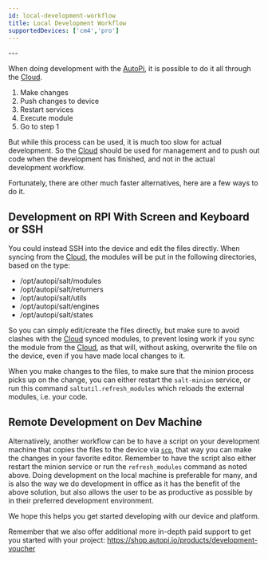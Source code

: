 ```yaml
---
id: local-development-workflow
title: Local Development Workflow
supportedDevices: ['cm4','pro']
---
```


<DeviceSupportBanner supported={frontMatter.supportedDevices} />
---

When doing development with the [AutoPi](https://www.autopi.io), it is possible to do it all through the [Cloud](https://www.autopi.io/software-platform/cloud-management).

1. Make changes
2. Push changes to device
3. Restart services
4. Execute module
5. Go to step 1

But while this process can be used, it is much too slow for actual development. So the [Cloud](https://www.autopi.io/software-platform/cloud-management) should
be used for management and to push out code when the development has finished, and not in the
actual development workflow.

Fortunately, there are other much faster alternatives, here are a few ways to do it.

## Development on RPI With Screen and Keyboard or SSH
You could instead SSH into the device and edit the files directly. When syncing from the [Cloud](https://www.autopi.io/software-platform/cloud-management),
the modules will be put in the following directories, based on the type:

* /opt/autopi/salt/modules
* /opt/autopi/salt/returners
* /opt/autopi/salt/utils
* /opt/autopi/salt/engines
* /opt/autopi/salt/states

So you can simply edit/create the files directly, but make sure to avoid clashes with the [Cloud](https://www.autopi.io/software-platform/cloud-management)
synced modules, to prevent losing work if you sync the module from the [Cloud](https://www.autopi.io/software-platform/cloud-management), as that will, without
asking, overwrite the file on the device, even if you have made local changes to it.

When you make changes to the files, to make sure that the minion process picks up on the change,
you can either restart the `salt-minion` service, or run this command `saltutil.refresh_modules`
which reloads the external modules, i.e. your code.

## Remote Development on Dev Machine
Alternatively, another workflow can be to have a script on your development machine that copies
the files to the device via [`scp`](https://www.computerhope.com/unix/scp.htm), that way you can
make the changes in your favorite editor. Remember to have the script also either restart the
minion service or run the `refresh_modules` command as noted above. Doing development on the local
machine is preferable for many, and is also the way we do development in office as it has the
benefit of the above solution, but also allows the user to be as productive as possible by in their
preferred development environment.

We hope this helps you get started developing with our device and platform.

Remember that we also offer additional more in-depth paid support to get you started with your
project: https://shop.autopi.io/products/development-voucher

